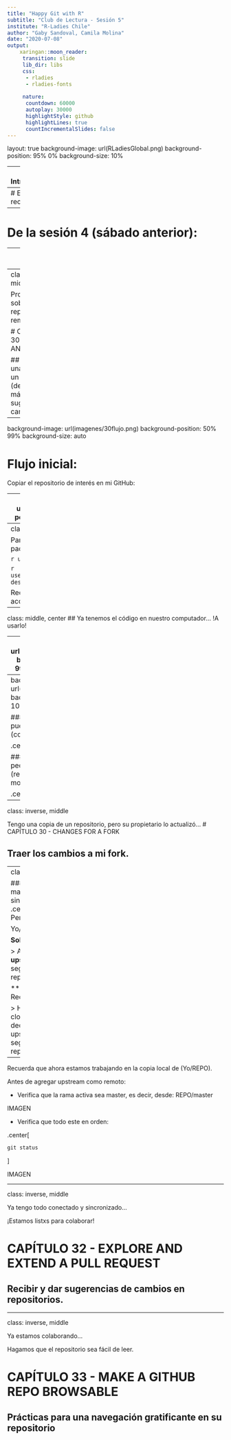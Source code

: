 ```yaml
---
title: "Happy Git with R"
subtitle: "Club de Lectura - Sesión 5"
institute: "R-Ladies Chile"
author: "Gaby Sandoval, Camila Molina"
date: "2020-07-08"
output:
    xaringan::moon_reader:
     transition: slide
     lib_dir: libs
     css:
      - rladies
      - rladies-fonts
           
     nature:
      countdown: 60000
      autoplay: 30000
      highlightStyle: github
      highlightLines: true
      countIncrementalSlides: false
---
```

layout: true
background-image: url(RLadiesGlobal.png)
background-position: 95% 0% 
background-size: 10%

---
# Introducción

* punto 1
* punto 2

---
# El camino recorrido


---
# De la sesión 4 (sábado anterior):






---
# Hoy veremos

###VI Daily Workflows "https://happygitwithr.com"

###Capítulos:

* 26 The Repeated Amend
* 27 Dealing with push rejection
* 28 Pull, but you have local work
* 29 Time travel: See the past
* 30 Fork and clone
* 31 Get upstream changes for a fork
* 32 Explore and extend a pull request
* 33 Make a GitHub repo browsable

---
class: inverse, middle

Profundicemos sobre los repositorios remotos:

# CAPÍTULO 30 - FORK AND CLONE 

## Obtener una copia de un repositorio (de alguien más) y talvez sugerir cambios.


---
background-image: url(imagenes/30flujo.png)
background-position: 50% 99%
background-size: auto

# Flujo inicial:

Copiar el repositorio de interés en mi GitHub:

---
background-image: url(imagenes/30flujo1.png)
background-position: 50% 99%
background-size: auto

### Tengo REPO en mi GitHub, ahora quiero tener los archivos en mi computador (copia local) para usarlos: 

---
class: middle

Para hacer el fork también podemos usar el paquete `usethis`

```r
usethis::create_from_github()
```



```r
usethis::create_from_github("Persona/REPO",
                            destdir = "~/ruta")
```

Requiere que se haya configurado un token de acceso personal de GitHub.

---
class: middle, center
## Ya tenemos el código en nuestro computador... !A usarlo!

---
background-image: url(imagenes/30nombres.png)
background-position: 50% 99%
background-size: auto

Recordemos los nombres (por convención) que tienen los repositorios:

---
background-image: url(imagenes/30conexion.png)
background-position: 50% 103%
background-size: 80%


#### Desde mi compia **local** puedo enviar cambios al **origin** (copia en GitHub)

.center[**push**]

#### Desde el **origin** puedo pedir que el **upstream** (repositorio original) sea modificado

.center[**pull request**]


---
class: inverse, middle

Tengo una copia de un repositorio, pero su propietario lo actualizó...
# CAPÍTULO 30 -  CHANGES FOR A FORK

## Traer los cambios a mi fork.

---
class: middle

####GitHub NO mantiene sincronizados a:
.center[
Persona/REPO  

Yo/REPO
]

**Solución: ** 

> Agregar al **upstream** como un segundo repositorio remoto


** Recomendación:**

> Hacer el fork, clonar y luego declarar el upstream como un segundo repositorio remoto.

---

Recuerda que ahora estamos trabajando en la copia local de (Yo/REPO).

Antes de agregar upstream como remoto:

* Verifica que la rama activa sea master, es decir, desde: REPO/master

IMAGEN

* Verifica que todo este en orden: 

.center[
```r
git status
```
]

IMAGEN

---

class: inverse, middle

Ya tengo todo conectado y sincronizado... 

¡Estamos listxs para colaborar!

# CAPÍTULO 32 - EXPLORE AND EXTEND A PULL REQUEST

## Recibir y dar sugerencias de cambios en repositorios.


---
class: inverse, middle

Ya estamos colaborando...

Hagamos que el repositorio sea fácil de leer.


# CAPÍTULO 33 - MAKE A GITHUB REPO BROWSABLE

## Prácticas para una navegación gratificante en su repositorio


